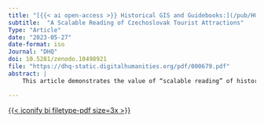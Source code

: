 ```yaml
---
title: "[{{< ai open-access >}} Historical GIS and Guidebooks:](/pub/HGIS_czechoslovakia.qmd)"
subtitle:  "A Scalable Reading of Czechoslovak Tourist Attractions"
Type: "Article"
date: "2023-05-27"
date-format: iso
Journal: "DHQ"
doi: 10.5281/zenodo.10498921
file: "https://dhq-static.digitalhumanities.org/pdf/000679.pdf"
abstract: |
    This article demonstrates the value of “scalable reading” of historical travel guides, combining traditional close reading with computer-assisted distant reading. Aiming to scrutinize the persistence of older tourist attractions under communism, we analyse guidebooks intended for similar audiences but produced under different political regimes. More specifically, we compare three travel guides to the same geographical area produced between 1905 and 1959: one to communist cold war Czechoslovakia, one to democratic interwar Czechoslovakia, and one to the Habsburg-era Czech lands and Slovakia. We analyse the geographic distribution of attractions by geoloPresentingParliament.cating the guidebook toponyms and visualizing them with Geographic Information Systems (GIS). This distant reading is complemented with a hermeneutic analysis grounded in a close reading of the guidebook text. The combination of these approaches documents the similarities in the symbolic representation of the country’s attractions across political caesuras and provides a methodological template for future explorations of travel guides with historical GIS.

---
```


[{{< iconify bi filetype-pdf size=3x >}}]({{< meta file >}})
